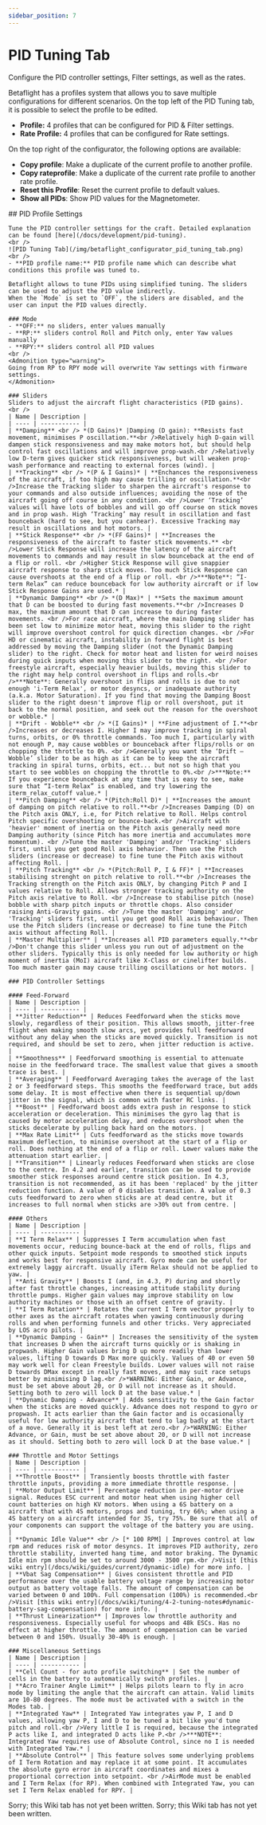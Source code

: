 ```yaml
---
sidebar_position: 7
---
```



# PID Tuning Tab

Configure the PID controller settings, Filter settings, as well as the rates.

Betaflight has a profiles system that allows you to save multiple configurations for different scenarios.
On the top left of the PID Tuning tab, it is possible to select the profile to be edited.

- **Profile:** 4 profiles that can be configured for PID & Filter settings.
- **Rate Profile:** 4 profiles that can be configured for Rate settings.

On the top right of the configurator, the following options are available:

- **Copy profile**: Make a duplicate of the current profile to another profile.
- **Copy rateprofile**: Make a duplicate of the current rate profile to another rate profile.
- **Reset this Profile**: Reset the current profile to default values.
- **Show all PIDs**: Show PID values for the Magnetometer.

<Tabs>
  <TabItem value="pids" label="PID Profile Settings" default>
    ## PID Profile Settings

    Tune the PID controller settings for the craft. Detailed explanation can be found [here](/docs/development/pid-tuning).
    <br />
    ![PID Tuning Tab](/img/betaflight_configurator_pid_tuning_tab.png)
    <br />
    - **PID profile name:** PID profile name which can describe what conditions this profile was tuned to.

    Betaflight allows to tune PIDs using simplified tuning. The sliders can be used to adjust the PID value indirectly.
    When the `Mode` is set to `OFF`, the sliders are disabled, and the user can input the PID values directly.

    ### Mode
    - **OFF:** no sliders, enter values manually
    - **RP:** sliders control Roll and Pitch only, enter Yaw values manually
    - **RPY:** sliders control all PID values
    <br />
    <Admonition type="warning">
    Going from RP to RPY mode will overwrite Yaw settings with firmware settings.
    </Admonition>

    ### Sliders
    Sliders to adjust the aircraft flight characteristics (PID gains).
    <br />
    | Name | Description |
    | ---- | ----------- |
    | **Damping** <br /> *(D Gains)* |Damping (D gain): **Resists fast movement, minimises P oscillation.**<br />Relatively high D-gain will dampen stick responsiveness and may make motors hot, but should help control fast oscillations and will improve prop-wash.<br />Relatively low D-term gives quicker stick responsiveness, but will weaken prop-wash performance and reacting to external forces (wind). |
    | **Tracking** <br /> *(P & I Gains)* | **Enchances the responsiveness of the aircraft, if too high may cause trilling or oscillation.**<br />Increase the Tracking slider to sharpen the aircraft's response to your commands and also outside influences; avoiding the nose of the aircraft going off course in any condition. <br />Lower ‘Tracking’ values will have lots of bobbles and will go off course on stick moves and in prop wash. High ‘Tracking’ may result in oscillation and fast bounceback (hard to see, but you canhear). Excessive Tracking may result in oscillations and hot motors. |
    | **Stick Response** <br /> *(FF Gains)* | **Increases the responsiveness of the aircraft to faster stick movements.** <br />Lower Stick Response will increase the latency of the aircraft movements to commands and may result in slow bounceback at the end of a flip or roll. <br />Higher Stick Response will give snappier aircraft response to sharp stick moves. Too much Stick Response can cause overshoots at the end of a flip or roll. <br />***Note**: “I-term Relax” can reduce bounceback for low authority aircraft or if low Stick Response Gains are used.* |
    | **Dynamic Damping** <br /> *(D Max)* | **Sets the maximum amount that D can be boosted to during fast movements.**<br />Increases D max, the maximum amount that D can increase to during faster movements. <br />For race aircraft, where the main Damping slider has been set low to minimize motor heat, moving this slider to the right will improve overshoot control for quick direction changes. <br />For HD or cinematic aircraft, instability in forward flight is best addressed by moving the Damping slider (not the Dynamic Damping slider) to the right. Check for motor heat and listen for weird noises during quick inputs when moving this slider to the right. <br />For freestyle aircraft, especially heavier builds, moving this slider to the right may help control overshoot in flips and rolls.<br />***Note**: Generally overshoot in flips and rolls is due to not enough 'i-Term Relax', or motor desyncs, or inadequate authority (a.k.a. Motor Saturation). If you find that moving the Damping Boost slider to the right doesn't improve flip or roll overshoot, put it back to the normal position, and seek out the reason for the overshoot or wobble.* |
    | **Drift - Wobble** <br /> *(I Gains)* | **Fine adjustment of I.**<br />Increases or decreases I. Higher I may improve tracking in spiral turns, orbits, or 0% throttle commands. Too much I, particularly with not enough P, may cause wobbles or bounceback after flips/rolls or on chopping the throttle to 0%. <br />Generally you want the ‘Drift – Wobble’ slider to be as high as it can be to keep the aircraft tracking in spiral turns, orbits, ect... but not so high that you start to see wobbles on chopping the throttle to 0%.<br />***Note:** If you experience bounceback at any time that is easy to see, make sure that “I-term Relax” is enabled, and try lowering the iterm_relax_cutoff value.* |
    | **Pitch Damping** <br /> *(Pitch:Roll D)* | **Increases the amount of damping on pitch relative to roll.**<br />Increases Damping (D) on the Pitch axis ONLY, i.e, for Pitch relative to Roll. Helps control Pitch specific overshooting or bounce-back.<br />Aircraft with 'heavier' moment of inertia on the Pitch axis generally need more Damping authority (since Pitch has more inertia and accumulates more momentum). <br />Tune the master 'Damping' and/or 'Tracking' sliders first, until you get good Roll axis behavior. Then use the Pitch sliders (increase or decrease) to fine tune the Pitch axis without affecting Roll. |
    | **Pitch Tracking** <br /> *(Pitch:Roll P, I & FF)* | **Increases stabilising strenght on pitch relative to roll.**<br />Increases the Tracking strength on the Pitch axis ONLY, by changing Pitch P and I values relative to Roll. Allows stronger tracking authority on the Pitch axis relative to Roll. <br />Increase to stabilise pitch (nose) bobble with sharp pitch inputs or throttle chops. Also consider raising Anti-Gravity gains. <br />Tune the master 'Damping' and/or 'Tracking' sliders first, until you get good Roll axis behaviour. Then use the Pitch sliders (increase or decrease) to fine tune the Pitch axis without affecting Roll. |
    | **Master Multiplier** | **Increases all PID parameters equally.**<br />Don't change this slider unless you run out of adjustment on the other sliders. Typically this is only needed for low authority or high moment of inertia (MoI) aircraft like X-Class or cinelifter builds. Too much master gain may cause trilling oscillations or hot motors. |

    ### PID Controller Settings

    #### Feed-Forward
    | Name | Description |
    | ---- | ----------- |
    | **Jitter Reduction** | Reduces Feedforward when the sticks move slowly, regardless of their position. This allows smooth, jitter-free flight when making smooth slow arcs, yet provides full feedforward without any delay when the sticks are moved quickly. Transition is not required, and should be set to zero, when jitter reduction is active. |
    | **Smoothness** | Feedforward smoothing is essential to attenuate noise in the feedforward trace. The smallest value that gives a smooth trace is best. |
    | **Averaging** | Feedforward Averaging takes the average of the last 2 or 3 feedforward steps. This smooths the feedforward trace, but adds some delay. It is most effective when there is sequential up/down jitter in the signal, which is common with faster RC links. |
    | **Boost** | Feedforward boost adds extra push in response to stick acceleration or deceleration. This minimises the gyro lag that is caused by motor acceleration delay, and reduces overshoot when the sticks decelerate by pulling back hard on the motors. |
    | **Max Rate Limit** | Cuts feedforward as the sticks move towards maximum deflection, to minimise overshoot at the start of a flip or roll. Does nothing at the end of a flip or roll. Lower values make the attenuation start earlier. |
    | **Transition** | Linearly reduces Feedforward when sticks are close to the centre. In 4.2 and earlier, transition can be used to provide smoother stick responses around centre stick position. In 4.3, transition is not recommended, as it has been 'replaced' by the jitter reduction function. A value of 0 disables transition. A value of 0.3 cuts feedforward to zero when sticks are at dead centre, but it increases to full normal when sticks are >30% out from centre. |

    #### Others
    | Name | Description |
    | ---- | ----------- |
    | **I Term Relax** | Suppresses I Term accumulation when fast movements occur, reducing bounce-back at the end of rolls, flips and other quick inputs. Setpoint mode responds to smoothed stick inputs and works best for responsive aircraft. Gyro mode can be useful for extremely laggy aircraft. Usually iTerm Relax should not be applied to yaw. |
    | **Anti Gravity** | Boosts I (and, in 4.3, P) during and shortly after fast throttle changes, increasing attitude stability during throttle pumps. Higher gain values may improve stability on low authority machines or those with an offset centre of gravity. |
    | **I Term Rotation** | Rotates the current I Term vector properly to other axes as the aircraft rotates when yawing continuously during rolls and when performing funnels and other tricks. Very appreciated by LOS acro pilots. |
    | **Dynamic Damping - Gain** | Increases the sensitivity of the system that increases D when the aircraft turns quickly or is shaking in propwash. Higher Gain values bring D up more readily than lower values, lifting D towards D Max more quickly. Values of 40 or even 50 may work well for clean Freestyle builds. Lower values will not raise D towards DMax except in really fast moves, and may suit race setups better by minimising D lag.<br />*WARNING: Either Gain, or Advance, must be set above about 20, or D will not increase as it should. Setting both to zero will lock D at the base value.* |
    | **Dynamic Damping - Advance** | Adds sensitivity to the Gain factor when the sticks are moved quickly. Advance does not respond to gyro or propwash. It acts earlier than the Gain factor and is occasionally useful for low authority aircraft that tend to lag badly at the start of a move. Generally it is best left at zero.<br />*WARNING: Either Advance, or Gain, must be set above about 20, or D will not increase as it should. Setting both to zero will lock D at the base value.* |

    ### Throttle and Motor Settings
    | Name | Description |
    | ---- | ----------- |
    | **Throttle Boost** | Transiently boosts throttle with faster throttle inputs, providing a more immediate throttle response. |
    | **Motor Output Limit** | Percentage reduction in per-motor drive signal. Reduces ESC current and motor heat when using higher cell count batteries on high KV motors. When using a 6S battery on a aircraft that with 4S motors, props and tuning, try 66%; when using a 4S battery on a aircraft intended for 3S, try 75%. Be sure that all of your components can support the voltage of the battery you are using. |
    | **Dynamic Idle Value** <br /> [* 100 RPM] | Improves control at low rpm and reduces risk of motor desyncs. It improves PID authority, zero throttle stability, inverted hang time, and motor braking. The Dynamic Idle min rpm should be set to around 3000 - 3500 rpm.<br />Visit [this wiki entry](/docs/wiki/guides/current/dynamic-idle) for more info. |
    | **Vbat Sag Compensation** | Gives consistent throttle and PID performance over the usable battery voltage range by increasing motor output as battery voltage falls. The amount of compensation can be varied between 0 and 100%. Full compensation (100%) is recommended.<br />Visit [this wiki entry](/docs/wiki/tuning/4-2-tuning-notes#dynamic-battery-sag-compensation) for more info. |
    | **Thrust Linearization** | Improves low throttle authority and responsiveness. Especially useful for whoops and 48k ESCs. Has no effect at higher throttle. The amount of compensation can be varied between 0 and 150%. Usually 30-40% is enough. |

    ### Miscellaneous Settings
    | Name | Description |
    | ---- | ----------- |
    | **Cell Count - for auto profile switching** | Set the number of cells in the battery to automatically switch profiles. |
    | **Acro Trainer Angle Limit** | Helps pilots learn to fly in acro mode by limiting the angle that the aircraft can attain. Valid limits are 10-80 degrees. The mode must be activated with a switch in the Modes tab. |
    | **Integrated Yaw** | Integrated Yaw integrates yaw P, I and D values, allowing yaw P, I and D to be tuned a bit like you'd tune pitch and roll.<br />Very little I is required, because the integrated P acts like I, and integrated D acts like P.<br />***NOTE**: Integrated Yaw requires use of Absolute Control, since no I is needed with Integrated Yaw.* |
    | **Absolute Control** | This feature solves some underlying problems of I Term Rotation and may replace it at some point. It accumulates the absolute gyro error in aircraft coordinates and mixes a proportional correction into setpoint. <br />AirMode must be enabled and I Term Relax (for RP). When combined with Integrated Yaw, you can set I Term Relax enabled for RPY. |

  </TabItem>
  <TabItem value="rates" label="Rateprofile Settings">
    <Admonition type="note">
      Sorry; this Wiki tab has not yet been written.
    </Admonition>

  </TabItem>
  <TabItem value="filters" label="Filter Settings">
    <Admonition type="note">
      Sorry; this Wiki tab has not yet been written.
    </Admonition>
  </TabItem>
</Tabs>
